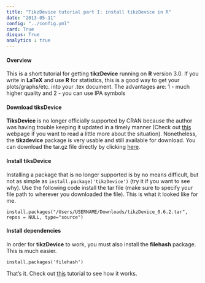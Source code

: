 ```yaml
---
title: "TikzDevice tutorial part I: install tikzDevice in R"
date: "2013-05-11"
config: "../config.yml"
card: True
disqus: True
analytics : true
---
```


#### Overview

This is a short tutorial for getting __tikzDevice__ running on __R__ version 3.0. If you write in __LaTeX__ and use __R__ for statistics, this is a good way to get your plots/graphs/etc. into your .tex document. The advantages are:
1 - much higher quality and
2 - you can use IPA symbols

#### Download tiksDevice

__TiksDevice__ is no longer officially supported by CRAN because the author was having trouble keeping it updated in a timely manner (Check out [this][why] webpage if you want to read a little more about the situation). Nonetheless, the __tikzdevice__ package is very usable and still available for download. You can download the tar.gz file directly by clicking [here][download].

#### Install tiksDevice

Installing a package that is no longer supported is by no means difficult, but not as simple as ```install.package('tikzDevice')``` (try it if you want to see why). Use the following code install the tar file (make sure to specify your file path to wherever you downloaded the file). This is what it looked like for me.

    install.packages("/Users/USERNAME/Downloads/tikzDevice_0.6.2.tar", repos = NULL, type="source")

#### Install dependencies

In order for __tikzDevice__ to work, you must also install the __filehash__ package. This is much easier.

    install.packages('filehash')

That's it. Check out [this][tikz-latex] tutorial to see how it works.

[why]: http://cran.r-project.org/web/packages/tikzDevice/index.html
[download]: http://cran.r-project.org/src/contrib/Archive/tikzDevice/tikzDevice_0.6.2.tar.gz
[tikz-latex]: posts/2013-05-17_tikz_project/install_tikz_tut.html

